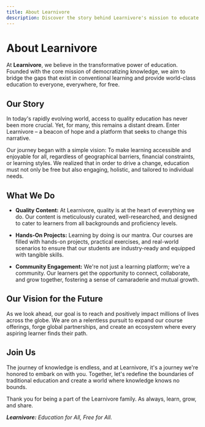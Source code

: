 ```yaml
---
title: About Learnivore
description: Discover the story behind Learnivore's mission to educate and spread knowledge.
---
```


# About Learnivore

At **Learnivore**, we believe in the transformative power of education. Founded with the core mission of democratizing knowledge, we aim to bridge the gaps that exist in conventional learning and provide world-class education to everyone, everywhere, for free.

## Our Story

In today's rapidly evolving world, access to quality education has never been more crucial. Yet, for many, this remains a distant dream. Enter Learnivore – a beacon of hope and a platform that seeks to change this narrative.

Our journey began with a simple vision: To make learning accessible and enjoyable for all, regardless of geographical barriers, financial constraints, or learning styles. We realized that in order to drive a change, education must not only be free but also engaging, holistic, and tailored to individual needs.

## What We Do

- **Quality Content:** At Learnivore, quality is at the heart of everything we do. Our content is meticulously curated, well-researched, and designed to cater to learners from all backgrounds and proficiency levels.

- **Hands-On Projects:** Learning by doing is our mantra. Our courses are filled with hands-on projects, practical exercises, and real-world scenarios to ensure that our students are industry-ready and equipped with tangible skills.

- **Community Engagement:** We're not just a learning platform; we're a community. Our learners get the opportunity to connect, collaborate, and grow together, fostering a sense of camaraderie and mutual growth.

## Our Vision for the Future

As we look ahead, our goal is to reach and positively impact millions of lives across the globe. We are on a relentless pursuit to expand our course offerings, forge global partnerships, and create an ecosystem where every aspiring learner finds their path.

## Join Us

The journey of knowledge is endless, and at Learnivore, it's a journey we're honored to embark on with you. Together, let's redefine the boundaries of traditional education and create a world where knowledge knows no bounds.

Thank you for being a part of the Learnivore family. As always, learn, grow, and share.

_**Learnivore:** Education for All, Free for All._
